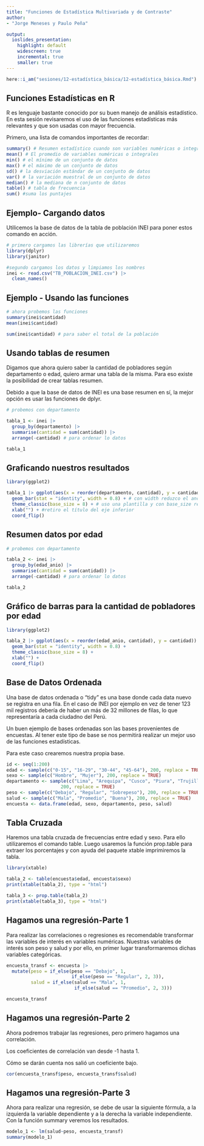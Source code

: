 ```yaml
---
title: "Funciones de Estadística Multivariada y de Contraste"
author:
- "Jorge Meneses y Paulo Peña"

output:
  ioslides_presentation:
    highlight: default
    widescreen: true
    incremental: true
    smaller: true
---
```


```r
here::i_am("sesiones/12-estadística_básica/12-estadística_básica.Rmd")
```

## Funciones Estadísticas en R

R es lenguaje bastante conocido por su buen manejo de análisis estadístico. En esta sesión revisaremos el uso de las funciones estadísticas más relevantes y que son usadas con mayor frecuencia.

Primero, una lista de comandos importantes de recordar:

```r
summary() # Resumen estadístico cuando son variables numéricas o integrales
mean() # El promedio de variables numéricas o integrales
min() # el mínimo de un conjunto de datos
max() # el máximo de un conjunto de datos
sd() # la desviación estándar de un conjunto de datos
var() # la variación muestral de un conjunto de datos
median() # la mediana de n conjunto de datos
table() # tabla de frecuencia
sum() #suma los puntajes
```

## Ejemplo- Cargando datos

Utilicemos la base de datos de la tabla de población INEI para poner estos comando en acción.

```r

# primero cargamos las librerías que utilizaremos
library(dplyr)
library(janitor)

#segundo cargamos los datos y limpiamos los nombres
inei <- read.csv("TB_POBLACION_INEI.csv") |>
  clean_names() 
```

## Ejemplo - Usando las funciones {.smaller}

```r

# ahora probemos las funciones
summary(inei$cantidad)
mean(inei$cantidad) 

sum(inei$cantidad) # para saber el total de la población
```

## Usando tablas de resumen {.smaller}

Digamos que ahora quiero saber la cantidad de pobladores según departamento o edad, quiero armar una tabla de la misma. Para eso existe la posibilidad de crear tablas resumen.

Debido a que la base de datos de INEI es una base resumen en sí, la mejor opción es usar las funciones de dplyr.

```r

# probemos con departamento

tabla_1 <- inei |>
  group_by(departamento) |>
  summarise(cantidad = sum(cantidad)) |>
  arrange(-cantidad) # para ordenar lo datos

tabla_1
```

## Graficando nuestros resultados {.smaller}

```r
library(ggplot2)

tabla_1 |> ggplot(aes(x = reorder(departamento, cantidad), y = cantidad)) +
  geom_bar(stat = "identity", width = 0.8) + # con width reduzco el ancho de barras
  theme_classic(base_size = 8) + # uso una plantilla y con base_size reduzco la letra
  xlab("") + #retiro el título del eje inferior
  coord_flip()
```

## Resumen datos por edad {.smaller}

```r

# probemos con departamento

tabla_2 <- inei |>
  group_by(edad_anio) |>
  summarise(cantidad = sum(cantidad)) |>
  arrange(-cantidad) # para ordenar lo datos

tabla_2
```

## Gráfico de barras para la cantidad de pobladores por edad {.smaller}

```r
library(ggplot2)

tabla_2 |> ggplot(aes(x = reorder(edad_anio, cantidad), y = cantidad)) +
  geom_bar(stat = "identity", width = 0.8) + 
  theme_classic(base_size = 8) + 
  xlab("") +
  coord_flip()
```

## Base de Datos Ordenada {.smaller}

Una base de datos ordenada o "tidy" es una base donde cada data nuevo se registra en una fila. En el caso de INEI por ejemplo en vez de tener 123 mil registros debería de haber un más de 32 millones de filas, lo que representaría a cada ciudadno del Perú.

Un buen ejemplo de bases ordenadas son las bases provenientes de encuestas. Al tener este tipo de base se nos permitirá realizar un mejor uso de las funciones estadísticas.

Para este caso crearemos nuestra propia base.

```r

id <- seq(1:200)
edad <- sample(c("0-15", "16-29", "30-44", "45-64"), 200, replace = TRUE)
sexo <- sample(c("Hombre", "Mujer"), 200, replace = TRUE)
departamento <- sample(c("Lima", "Arequipa", "Cusco", "Piura", "Trujillo"),
                    200, replace = TRUE)
peso <- sample(c("Debajo", "Regular", "Sobrepeso"), 200, replace = TRUE)
salud <- sample(c("Mala", "Promedio", "Buena"), 200, replace = TRUE)
encuesta <- data.frame(edad, sexo, departamento, peso, salud)

```

## Tabla Cruzada {.smaller}

Haremos una tabla cruzada de frecuencias entre edad y sexo. Para ello utilizaremos el comando table. Luego usaremos la función prop.table para extraer los porcentajes y con ayuda del paquete xtable imprimiremos la tabla.

```r
library(xtable)

tabla_2 <- table(encuesta$edad, encuesta$sexo)
print(xtable(tabla_2), type = "html")

tabla_3 <- prop.table(tabla_2) 
print(xtable(tabla_3), type = "html")
```

## Hagamos una regresión-Parte 1 {.smaller}

Para realizar las correlaciones o regresiones es recomendable transformar las variables de interés en variables numéricas. Nuestras variables de interés son peso y salud y por ello, en primer lugar transformaremos dichas variables categóricas.

```r

encuesta_transf <- encuesta |>
  mutate(peso = if_else(peso == "Debajo", 1,
                        if_else(peso == "Regular", 2, 3)),
         salud = if_else(salud == "Mala", 1,
                         if_else(salud == "Promedio", 2, 3)))

encuesta_transf
```

## Hagamos una regresión-Parte 2 {.smaller}

Ahora podremos trabajar las regresiones, pero primero hagamos una correlación.

Los coeficientes de correlación van desde -1 hasta 1.

Cómo se darán cuenta nos salió un coeficiente bajo.

```r
cor(encuesta_transf$peso, encuesta_transf$salud)
```

## Hagamos una regresión-Parte 3 {.smaller}

Ahora para realizar una regresión, se debe de usar la siguiente fórmula, a la izquierda la variable dependiente y a la derecha la variable independiente. Con la función summary veremos los resultados.

```r
modelo_1 <- lm(salud~peso, encuesta_transf)
summary(modelo_1)
```
